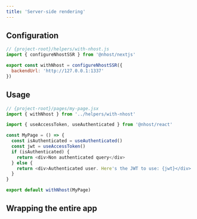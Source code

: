 ```yaml
---
title: 'Server-side rendering'
---
```


## Configuration

```js
// {project-root}/helpers/with-nhost.js
import { configureNhostSSR } from '@nhost/nextjs'

export const withNhost = configureNhostSSR({
  backendUrl: 'http://127.0.0.1:1337'
})
```

## Usage

```js
// {project-root}/pages/my-page.jsx
import { withNhost } from '../helpers/with-nhost'

import { useAccessToken, useAuthenticated } from '@nhost/react'

const MyPage = () => {
  const isAuthenticated = useAuthenticated()
  const jwt = useAccessToken()
  if (isAuthenticated) {
    return <div>Non authenticated query</div>
  } else {
    return <div>Authenticated user. Here's the JWT to use: {jwt}</div>
  }
}

export default withNhost(MyPage)
```

## Wrapping the entire app
